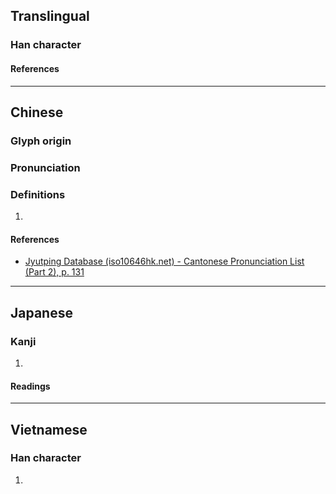{{character info/new}}
==Translingual==

===Han character===
{{Han char|rn=75|rad=木|as=11|sn=15|four=|canj=DUOG|ids=⿰木崔}}

====References====
{{Han ref|kx=0547.140|dkj=15371|dj=0935.120|hdz=21280.040|uh=69EF}}

----

==Chinese==
{{zh-forms}}

===Glyph origin===
{{Han etym}}

===Pronunciation===
{{zh-pron
|m=cuī,zuǐ
|c=ceoi4
|mc=y
|oc=y
|cat=
}}

===Definitions===
{{zh-hanzi}}

# {{rfdef|zh}}

====References====
* [http://www.iso10646hk.net/jp/document/download.jsp Jyutping Database (iso10646hk.net) - Cantonese Pronunciation List (Part 2), p. 131]

----

==Japanese==

===Kanji===
{{ja-kanji|grade=|rs=木11}}

# {{defn|lang=ja|sort=木11}}

====Readings====
{{ja-readings
|on=さい, せ
|kun=つむ
}}

----

==Vietnamese==

===Han character===
{{vi-readings|rs=木11|reading=chuôi}}

# {{defn|lang=vi|sort=木11}}